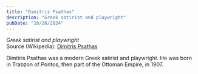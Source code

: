 ```yaml
---
title: "Dimitris Psathas"
description: "Greek satirist and playwright"
pubDate: "10/26/2024"
---
```


*Greek satirist and playwright*  
Source (Wikipedia): [Dimitris Psathas][1]

Dimitris Psathas was a modern Greek satirist and playwright. He was born in Trabzon of Pontos, then part of the Ottoman Empire, in 1907.

[1]: https://en.wikipedia.org/wiki/Dimitris_Psathas
